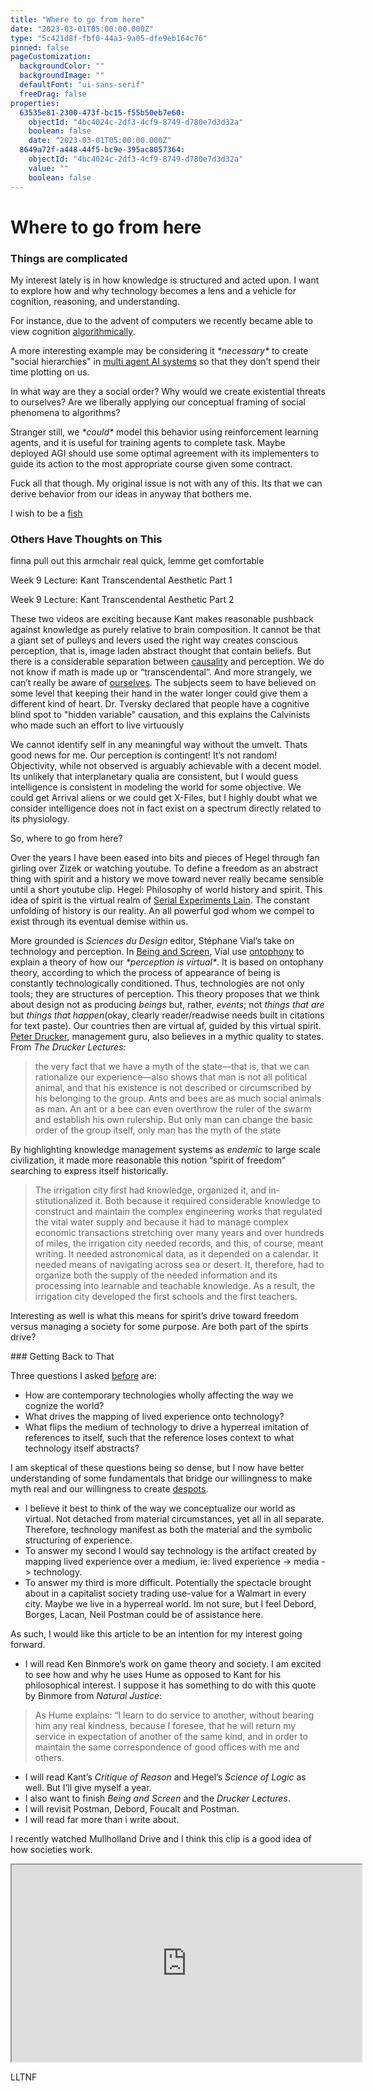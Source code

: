 ```yaml
---
title: "Where to go from here"
date: "2023-03-01T05:00:00.000Z"
type: "5c421d8f-fbf0-44a3-9a05-dfe9eb164c76"
pinned: false
pageCustomization:
  backgroundColor: ""
  backgroundImage: ""
  defaultFont: "ui-sans-serif"
  freeDrag: false
properties:
  63535e81-2300-473f-bc15-f55b50eb7e60:
    objectId: "4bc4024c-2df3-4cf9-8749-d780e7d3d32a"
    boolean: false
    date: "2023-03-01T05:00:00.000Z"
  8649a72f-a448-44f5-bc9e-395ac8057364:
    objectId: "4bc4024c-2df3-4cf9-8749-d780e7d3d32a"
    value: ""
    boolean: false
---
```


# Where to go from here

### Things are complicated

My interest lately is in how knowledge is structured and acted upon. I want to explore how and why technology becomes a lens and a vehicle for cognition, reasoning, and understanding.

For instance, due to the advent of computers we recently became able to view cognition [algorithmically](https://www.amazon.com/Society-Mind-Marvin-Minsky/dp/0671657135).

A more interesting example may be considering it _\*necessary\*_ to create "social hierarchies" in [multi agent AI systems](https://www.nature.com/articles/d41586-022-04246-7) so that they don’t spend their time plotting on us.

In what way are they a social order? Why would we create existential threats to ourselves? Are we liberally applying our conceptual framing of social phenomena to algorithms?

Stranger still, we _\*could\*_ model this behavior using reinforcement learning agents, and it is useful for training agents to complete task. Maybe deployed AGI should use some optimal agreement with its implementers to guide its action to the most appropriate course given some contract.

Fuck all that though. My original issue is not with any of this. Its that we can derive behavior from our ideas in anyway that bothers me.

I wish to be a [fish](https://www.youtube.com/watch?v=iOfIRNJE5qo&ab_channel=UnProCreations)

### Others Have Thoughts on This

finna pull out this armchair real quick, lemme get comfortable

Week 9 Lecture: Kant Transcendental Aesthetic Part 1

Week 9 Lecture: Kant Transcendental Aesthetic Part 2

These two videos are exciting because Kant makes reasonable pushback against knowledge as purely relative to brain composition. It cannot be that a giant set of pulleys and levers used the right way creates conscious perception, that is, image laden abstract thought that contain beliefs. But there is a considerable separation between [causality](https://www.youtube.com/watch?v=Wq88eHg_iJ0&ab_channel=SEMF) and perception. We do not know if math is made up or “transcendental“. And more strangely, we can’t really be aware of [ourselves](https://www.lesswrong.com/posts/Cq45AuedYnzekp3LX/you-may-already-be-a-sinner). The subjects seem to have believed on some level that keeping their hand in the water longer could give them a different kind of heart. Dr. Tversky declared that people have a cognitive blind spot to "hidden variable" causation, and this explains the Calvinists who made such an effort to live virtuously

We cannot identify self in any meaningful way without the umvelt. Thats good news for me. Our perception is contingent! It’s not random! Objectivity, while not observed is arguably achievable with a decent model. Its unlikely that interplanetary qualia are consistent, but I would guess intelligence is consistent in modeling the world for some objective. We could get Arrival aliens or we could get X-Files, but I highly doubt what we consider intelligence does not in fact exist on a spectrum directly related to its physiology.

So, where to go from here?

Over the years I have been eased into bits and pieces of Hegel through fan girling over Zizek or watching youtube. To define a freedom as an abstract thing with spirit and a history we move toward never really became sensible until a short youtube clip. Hegel: Philosophy of world history and spirit. This idea of spirit is the virtual realm of [Serial Experiments Lain](https://www.looper.com/485715/the-ending-of-serial-experiments-lain-explained/). The constant unfolding of history is our reality. An all powerful god whom we compel to exist through its eventual demise within us.

More grounded is _Sciences du Design_ editor, Stéphane Vial’s take on technology and perception. In [Being and Screen](https://mitpress.mit.edu/9780262043168/being-and-the-screen/), Vial use [ontophony](https://sci-hub.st/https://doi.org/10.1007/978-3-319-89518-5_23) to explain a theory of how our _\*perception is virtual\*_. It is based on ontophany theory, according to which the process of appearance of being is constantly technologically conditioned. Thus, technologies are not only tools; they are structures of perception. This theory proposes that we think about design not as producing _beings_ but, rather, _events_; not _things that are_ but _things that happen_(okay, clearly reader/readwise needs built in citations for text paste). Our countries then are virtual af, guided by this virtual spirit. [Peter Drucker](https://en.wikipedia.org/wiki/Peter_Drucker), management guru, also believes in a mythic quality to states. From _The Drucker Lectures:_

> the very fact that we have a myth of the state—that is, that we can rationalize our experience—also shows that man is not all political animal, and that his existence is not described or circumscribed by his belonging to the group. Ants and bees are as much social animals as man. An ant or a bee can even overthrow the ruler of the swarm and establish his own rulership. But only man can change the basic order of the group itself, only man has the myth of the state

By highlighting knowledge management systems as _endemic_ to large scale civilization, it made more reasonable this notion “spirit of freedom” searching to express itself historically.

> The irrigation city first had knowledge, organized it, and in-stitutionalized it. Both because it required considerable knowledge to construct and maintain the complex engineering works that regulated the vital water supply and because it had to manage complex economic transactions stretching over many years and over hundreds of miles, the irrigation city needed records, and this, of course, meant writing. It needed astronomical data, as it depended on a calendar. It needed means of navigating across sea or desert. It, therefore, had to organize both the supply of the needed information and its processing into learnable and teachable knowledge. As a result, the irrigation city developed the first schools and the first teachers.

Interesting as well is what this means for spirit’s drive toward freedom versus managing a society for some purpose. Are both part of the spirts drive?

###<a name="revisit"></a> Getting Back to That

Three questions I asked [before](https://qwelian.com/posts/Dont_Let_the_Medium_Dictate_a_Purpose_for_the_Message) are:

- How are contemporary technologies wholly affecting the way we cognize the world?
- What drives the mapping of lived experience onto technology?
- What flips the medium of technology to drive a hyperreal imitation of references to itself, such that the reference loses context to what technology itself abstracts?

I am skeptical of these questions being so dense, but I now have better understanding of some fundamentals that bridge our willingness to make myth real and our willingness to create [despots](https://qwelian.com/posts/Emperor_Hostage_Despot).

- I believe it best to think of the way we conceptualize our world as virtual. Not detached from material circumstances, yet all in all separate. Therefore, technology manifest as both the material and the symbolic structuring of experience.
- To answer my second I would say technology is the artifact created by mapping lived experience over a medium, ie: lived experience -> media -> technology.
- To answer my third is more difficult. Potentially the spectacle brought about in a capitalist society trading use-value for a Walmart in every city. Maybe we live in a hyperreal world. Im not sure, but I feel Debord, Borges, Lacan, Neil Postman could be of assistance here.

As such, I would like this article to be an intention for my interest going forward.

- I will read Ken Binmore’s work on game theory and society. I am excited to see how and why he uses Hume as opposed to Kant for his philosophical interest. I suppose it has something to do with this quote by Binmore from _Natural Justice_:

> As Hume explains: “I learn to do service to another, without bearing him any real kindness, because I foresee, that he will return my service in expectation of another of the same kind, and in order to maintain the same correspondence of good offices with me and others.

- I will read Kant’s _Critique of Reason_ and Hegel’s _Science of Logic_ as well. But I’ll give myself a year.
- I also want to finish _Being and Screen_ and the _Drucker Lectures_.
- I will revisit Postman, Debord, Foucalt and Postman.
- I will read far more than i write about.

I recently watched Mullholland Drive and I think this clip is a good idea of how societies work.

<iframe
  width="560"
  height="315"
  src="https://www.youtube.com/embed/UfUjSoWB-Sk?si=EQLoyGvaBjzVjeGL"
  title="YouTube video player"
  allow="accelerometer; autoplay; clipboard-write; encrypted-media; gyroscope; picture-in-picture; web-share"
  referrerPolicy="strict-origin-when-cross-origin"
  allowFullscreen
></iframe>

LLTNF

